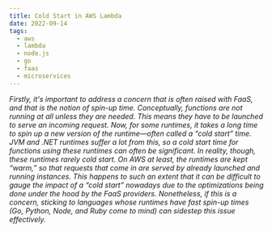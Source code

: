 ```yaml
---
title: Cold Start in AWS Lambda
date: 2022-09-14
tags:
  - aws
  - lambda
  - node.js
  - go
  - faas
  - microservices
---
```

<em>Firstly, it's important to address a concern that is often raised with FaaS, and that
is the notion of spin-up time. Conceptually, functions are not running at all
unless they are needed. This means they have to be launched to serve an
incoming request. Now, for some runtimes, it takes a long time to spin up a new
version of the runtime—often called a “cold start” time. JVM and .NET runtimes
suffer a lot from this, so a cold start time for functions using these runtimes can
often be significant.
In reality, though, these runtimes rarely cold start. On AWS at least, the runtimes
are kept “warm,” so that requests that come in are served by already launched
and running instances. This happens to such an extent that it can be difficult to
gauge the impact of a “cold start” nowadays due to the optimizations being done
under the hood by the FaaS providers. Nonetheless, if this is a concern, sticking
to languages whose runtimes have fast spin-up times (Go, Python, Node, and
Ruby come to mind) can sidestep this issue effectively.</em>